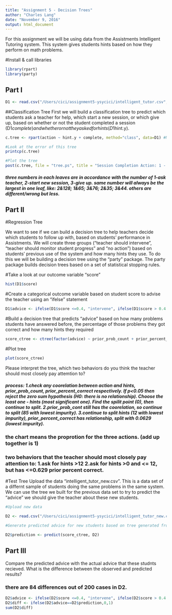 ```yaml
---
title: "Assignment 5 - Decision Trees"
author: "Charles Lang"
date: "November 9, 2016"
output: html_document
---
```

For this assignment we will be using data from the Assistments Intelligent Tutoring system. This system gives students hints based on how they perform on math problems. 

#Install & call libraries
```r
library(rpart)
library(party)
```

## Part I
```r
D1 <- read.csv("/Users/cici/assignment5-ysycici/intelligent_tutor.csv",header=TRUE)
```

##Classification Tree
First we will build a classification tree to predict which students ask a teacher for help, which start a new session, or which give up, based on whether or not the student completed a session (D1$complete) and whether or not they asked for hints (D1$hint.y). 
```r

c.tree <- rpart(action ~ hint.y + complete, method="class", data=D1) #Notice the standard R notion for a formula Y ~ X

#Look at the error of this tree
printcp(c.tree)

#Plot the tree
post(c.tree, file = "tree.ps", title = "Session Completion Action: 1 - Ask teacher, 2 - Start new session, 3 - Give up")

```
##### three numbers in each leaves are in accordance with the number of 1-ask teacher, 2-start new session, 3-give up. same number will always be the largest in one leaf, like: 2&128; 1&65; 3&76; 2&35; 3&44. others are different/wrong but less.


## Part II

#Regression Tree

We want to see if we can build a decision tree to help teachers decide which students to follow up with, based on students' performance in Assistments. We will create three groups ("teacher should intervene", "teacher should monitor student progress" and "no action") based on students' previous use of the system and how many hints they use. To do this we will be building a decision tree using the "party" package. The party package builds decision trees based on a set of statistical stopping rules.

#Take a look at our outcome variable "score"
```r
hist(D1$score)
```

#Create a categorical outcome variable based on student score to advise the teacher using an "ifelse" statement
```r
D1$advice <- ifelse(D1$score <=0.4, "intervene", ifelse(D1$score > 0.4 & D1$score <=0.8, "monitor", "no action"))
```

#Build a decision tree that predicts "advice" based on how many problems students have answered before, the percentage of those problems they got correct and how many hints they required
```r
score_ctree <- ctree(factor(advice) ~ prior_prob_count + prior_percent_correct + hints, D1)
```

#Plot tree
```r
plot(score_ctree)
```

Please interpret the tree, which two behaviors do you think the teacher should most closely pay attemtion to?

##### process: 1.check any coorelation between action and hints, prior_prob_count, prior_percent_correct respectively. If p<0.05 then reject the zero sum hypothesis (H0: there is no relationship). Choose the least one - hints (most significant one). Find the spilit point (0), then continue to split. 2.prior_prob_cont still has the coorelation, so continue to split (85 with lowest impurity). 3.continue to split hints (12 with lowest impurity), prior_percent_correct has relationship, split with 0.0629 (lowest impurity).

### the chart means the proprotion for the three actions. (add up together is 1) 

### two behaviors that the teacher should most closely pay attention to: 1.ask for hints >12  2.ask for hints >0 and <= 12, but has <=0.629 prior percent correct.


#Test Tree
Upload the data "intelligent_tutor_new.csv". This is a data set of a differnt sample of students doing the same problems in the same system. We can use the tree we built for the previous data set to try to predict the "advice" we should give the teacher about these new students. 

```r
#Upload new data

D2 <- read.csv("/Users/cici/assignment5-ysycici/intelligent_tutor_new.csv", header=TRUE)

#Generate predicted advice for new students based on tree generated from old students

D2$prediction <- predict(score_ctree, D2)

``` 
## Part III
Compare the predicted advice with the actual advice that these studnts recieved. What is the difference between the observed and predicted results?

### there are 84 differences out of 200 cases in D2.

```r
D2$advice <- ifelse(D2$score <=0.4, "intervene", ifelse(D2$score > 0.4 & D2$score <=0.8, "monitor", "no action"))
D2$diff <- ifelse(D2$advice==D2$prediction,0,1)
sum(D2$diff)
```

